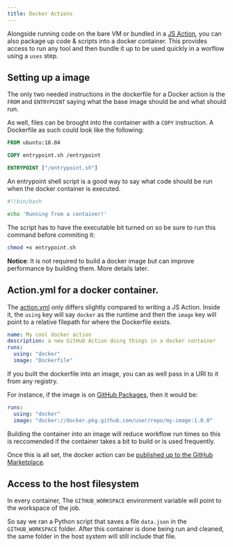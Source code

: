 ```yaml
---
title: Docker Actions
---
```


Alongside running code on the bare VM or bundled in a [JS Action](/docs/js-actions/), you can also package up code & scripts into a docker container. This provides access to run any tool and then bundle it up to be used quickly in a worflow using a `uses` step.

## Setting up a image

The only two needed instructions in the dockerfile for a Docker action is the `FROM` and `ENTRYPOINT` saying what the base image should be and what should run.

As well, files can be brought into the container with a `COPY` instruction. A Dockerfile as such could look like the following:

```dockerfile title=Dockerfile
FROM ubuntu:18.04

COPY entrypoint.sh /entrypoint

ENTRYPOINT ["/entrypoint.sh"]
```

An entrypoint shell script is a good way to say what code should be run when the docker container is executed.

```bash title=entrypoint.sh
#!/bin/bash

echo 'Running from a container!'
```

The script has to have the executable bit turned on so be sure to run this command before commiting it:

```bash
chmod +x entrypoint.sh
```

**Notice**: It is not required to build a docker image but can improve performance by building them. More details later.

## Action.yml for a docker container.

The [action.yml](/docs/action-yml/) only differs slightly compared to writing a JS Action. Inside it, the `using` key will say `docker` as the runtime and then the `image` key will point to a relative filepath for where the Dockerfile exists.

```yml title=action.yml
name: My cool docker action
description: a new GitHub Action doing things in a docker container
runs:
  using: "docker"
  image: "Dockerfile"
```

If you built the dockerfile into an image, you can as well pass in a URI to it from any registry.

For instance, if the image is on [GitHub Packages](https://github.com/features/packages), then it would be:

```yml title=action.yml
runs:
  using: "docker"
  image: "docker://docker.pkg.github.com/user/repo/my-image:1.0.0"
```

Building the container into an image will reduce workflow run times so this is reccomended if the container takes a bit to build or is used frequently.

Once this is all set, the docker action can be [published up to the GitHub Marketplace](/docs/publish-actions/).

## Access to the host filesystem

In every container, The `GITHUB_WORKSPACE` environment variable will point to the workspace of the job.

So say we ran a Python script that saves a file `data.json` in the `GITHUB_WORKSPACE` folder. After this container is done being run and cleaned, the same folder in the host system will still include that file.
